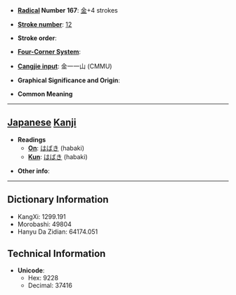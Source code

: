 * '''[[Wiktionary:Chinese radical index| Radical]] Number 167''': [[Wiktionary:Chinese radical index 金|金]]+4 strokes

* '''[[Wiktionary:Chinese total strokes index|Stroke number]]''': [[Wiktionary:Chinese total strokes index 12|12]]

* '''Stroke order''': 

* '''[[Wiktionary:Chinese four corner index|Four-Corner System]]''': 

* '''[[Wiktionary:Chinese Cangjie index|Cangjie input]]''': 金一一山 (CMMU)

* '''Graphical Significance and Origin''': 

* '''Common Meaning'''

----

== [[Japanese]] [[Kanji]] ==

* '''Readings'''
** '''[[On]]''': [[はばき]] (habaki)
** '''[[Kun]]''': [[はばき]] (habaki)

* '''Other info''':  

----

== Dictionary Information ==

* KangXi: 1299.191
* Morobashi: 49804
* Hanyu Da Zidian: 64174.051

== Technical Information ==

* '''Unicode''':
** Hex: 9228
** Decimal: 37416